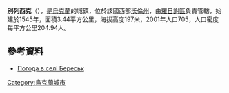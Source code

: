 {{coord|50|52|19|N|24|53|58|E|scale:30000|display=title}}

'''別列西克'''（{{lang-uk|Береськ}}），是[[烏克蘭|烏克蘭]]的城鎮，位於該國西部[[沃倫州|沃倫州]]，由[[羅日謝區|羅日謝區]]負責管轄，始建於1545年，面積3.44平方公里，海拔高度197米，2001年人口705，人口密度每平方公里204.94人。

==參考資料==
* [http://weather.in.ua/ua/volynskaja/1075 Погода в селі Береськ]{{Wayback|url=http://weather.in.ua/ua/volynskaja/1075 |date=20161005072924 }}

{{Ukraine-geo-stub}}
[[Category:烏克蘭城市|Category:烏克蘭城市]]